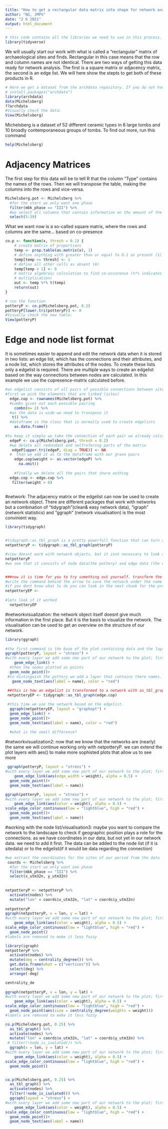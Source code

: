 ```yaml
---
title: "How to get a rectangular data matrix into shape for network analysis"
author: "NG, JMPS"
date: "2 6 2021"
output: html_document
---
```

```r
# this code contains all the libraries we need to use in this process. If they are not present, use install.packages("pacakge x") to get them.
library(tidyverse)
```

We will usually start our work with what is called a "rectangular" matrix of archaeological sites and finds. Rectangular in this case means that the row and column names are not identical. There are two ways of getting this data ready for network analysis. The first is a square matrix or adjacency matrix, the second is an edge list. We will here show the stepts to get both of these products in R.

```r
# Here we get a dataset from the archdata repository. If you do not have this on your R installation yet, run:
# install.packages("archdata")
library(archdata) 
data(Michelsberg)
??archdata
#Visually check the data:
View(Michelsberg)
```

Michelsberg is a dataset of 52 different ceramic types in 6 large tombs and 10 broadly contemporaneous groups of tombs. To find out more, run this command
```r
help(Michelsberg)

```

# Adjacency Matrices

The first step for this data will be to tell R that the column "Type" contains the names of the rows. Then we will transpose the table, making the columns into the rows and vice-versa.
```r
Michelsberg.pot <- Michelsberg %>% 
  #for the start we only want one phase
  filter(mbk_phase == "III") %>% 
  #we select all columns that contain information on the amount of the different pottery types
  select(5:39)
```

What we want now is a so-called square matrix, where the rows and columns are the same...
based on co-presence


```r
co.p <- function(x, thresh = 0.1) {
    # create matrix of proportions
    temp <- prop.table(as.matrix(x), 1)
    # define anything with greater than or equal to 0.1 as present (1)
    temp[temp >= thresh] <- 1
    # define all other cells as absent (0)
    temp[temp < 1] <- 0
    # matrix algebraic calculation to find co-occurence (%*% indicates matrix
    # multiplication)
    out <- temp %*% t(temp)
    return(out)
}

# run the function
potteryP <- co.p(Michelsberg.pot, 0.2)
potteryP[lower.tri(potteryP)] <- 0
#Visually check the new table:
View(potteryP)
```


# Edge and node list format
It is sometimes easier to append and edit the network data when it is stored in two lists: an edge list, which has the connections and their attributes, and a node list, which stores the attributes of the nodes.
To create these lists only a edgelist is required. There are multiple ways to create an edgelist based on the way connections between nodes are calculated. In this example we use the copresence-matrix calculated before. 
```r

#an edgelist consists of all pairs of possible connections between sites 
#first we pick the elements that are linked (sites)
  edge.cop <- rownames(Michelsberg.pot) %>%
  #combn gives out each possible pairing
    combn(m= 2) %>% 
  #as the data is wide we need to transpose it  
   t() %>% 
  #dataframe is the class that is normally used to create edgelists
    as.data.frame()
  
#to keep it simple we take the connection of each pair we already calculated with our copresence matrix
  edgeP <- co.p(Michelsberg.pot, thresh = 0.2) 
  #we delete all redundant and selfrefering parts of the matrix
   edgeP[upper.tri(edgeP, diag = TRUE)] <- NA
  #  than we add it as to the dataframe with our grave pairs
    edge.cop$weight <- as.vector(edgeP) %>% 
      na.omit()
  
    #finally we delete all the pairs that share nothing 
  edge.cop <- edge.cop %>% 
   filter(weight > 0)
  
```


#network:
The adjacency matrix or the edgelist can now be used to create an network object. There are different packages that work with networks but a combination of "tidygraph"(clean& easy network data), "igraph" (network statistics) and "ggraph" (network visualisation) is the most convinient way. 
```r
library(tidygraph)


#tidygraph::as_tbl_graph is a pretty powerfull function that can turn adjacency matrices and edgelists into network objects
netpotteryP <- tidygraph::as_tbl_graph(potteryP)

#view doesnt work with network objects, but it isnt necessary to look at things anyway. an object can also just be looked at by calling its name as if it was a function
netpotteryP
#we see that it consists of node data(the pottery) and edge data (the connections based on copresence of pottery)


###now it is time for you to try something out yourself. transform the edgelist into a network object by using the same function as above on edge.cop
#write the command behind the arrow to save the network under the name netpotteryEP
#if you dont know what to do you can look in the next chunk for the proper way
netpotteryEP <- 
  
#lets look if it worked
  netpotteryEP
```

#networkvisualization:
the network object itself doesnt give much information in the first place. But it is the basis to visualize the network. The visualisation can be used to get an overview on the structure of our network. 
```r
library(ggraph)
 
#the first command is the base of the plot containing data and the layout, here the data is our network graph based on the adjacency matrix
ggraph(potteryP, layout = "stress") +
#with every layer we add some new part of our network to the plot; first the edges 
    geom_edge_link() +
  #then the nodes plotted as points
  geom_node_point()+
 #to distinguish the pottery we add a layer that contains there names. The aes(label = name) uses the names in the node list; the color="red" changes the color to make it easier to read. we will later show more ways to manipulate the layers to make more information vible
   geom_node_text(aes(label = name), color = "red")
  
 ##this is how an edgelist is transformed to a network with as_tbl_graph()
 netpotteryEP <- tidygraph::as_tbl_graph(edge.cop) 

 #this time we use the network based on the edgelist.
  ggraph(netpotteryEP, layout = "graphopt") +
  geom_edge_link() +
  geom_node_point()+
  geom_node_text(aes(label = name), color = "red")
  
  #what is the small difference?
```

#networkvisualization2:
now that we know that the networks are (nearly) the same we will continue working only with netpotteryP. we can extend the plot layers with aes() to make more sophisted plots that allow us to see more 
```r
 ggraph(potteryP, layout = "stress") +
#with every layer we add some new part of our network to the plot; first the edges;now the width of the edges is based on there weight. this way we can see which pottery share more than just a single object
    geom_edge_link(aes(edge_width = weight), alpha = 0.5) +
  geom_node_point()+
  geom_node_text(aes(label = name))

ggraph(potteryP, layout = "stress") +
#with every layer we add some new part of our network to the plot; first the edges;now the color of the edges is based on there weight. this way we can see which pottery share more than just a single object
    geom_edge_link(aes(color = weight), alpha = 0.5) +
scale_edge_color_continuous(low = "lightblue", high = "red") +
  geom_node_point()+
  geom_node_text(aes(label = name))
```

#working with the node list/visualisation3: maybe you want to compare the network to the landscape to check if geographic position plays a role for the connections. as we have coordinates in our data, but not yet in our network data. we need to add it first. The data can be added to the node list (if it is sitedata) or to the edgelist(if it would be data regarding the connection)
```r
#we extract the coordinates for the sites of our period from the data
 coords <- Michelsberg %>% 
  #for the start we only want one phase
  filter(mbk_phase == "III") %>%
  select(x_utm32n, y_utm32n)
  
  
netpotteryP <- netpotteryP %>% 
  activate(nodes) %>% 
  mutate("lon" = coords$x_utm32n, "lat" = coords$y_utm32n)
  
netpotteryP
ggraph(netpotteryP, x = lon, y = lat) +
#with every layer we add some new part of our network to the plot; first the edges;now the color of the edges is based on there weight. this way we can see which pottery share more than just a single object
    geom_edge_link(aes(color = weight), alpha = 0.5) +
scale_edge_color_continuous(low = "lightblue", high = "red") +
  geom_node_point()
#labels are removed to make it less fuzzy
```

```r
library(igraph)
netpotteryP %>% 
  activate(nodes) %>% 
  mutate(deg = centrality_degree()) %>% 
  get.data.frame(what = c("vertices")) %>% 
  select(deg) %>% 
  arrange(-deg)

centrality_de
  
ggraph(netpotteryP, x = lon, y = lat) +
#with every layer we add some new part of our network to the plot; first the edges;now the color of the edges is based on there weight. this way we can see which pottery share more than just a single object
    geom_edge_link(aes(color = weight), alpha = 0.5) +
scale_edge_color_continuous(low = "lightblue", high = "red") +
  geom_node_point(aes(size = centrality_degree(weights = weight)))
#labels are removed to make it less fuzzy

```
```r
co.p(Michelsberg.pot, 0.25) %>% 
  as_tbl_graph() %>% 
  activate(nodes) %>% 
  mutate("lon" = coords$x_utm32n, "lat" = coords$y_utm32n) %>% 
 # filter(!node_is_isolated()) %>% 
  ggraph(x = lon, y = lat) +
#with every layer we add some new part of our network to the plot; first the edges;now the color of the edges is based on there weight. this way we can see which pottery share more than just a single object
    geom_edge_link(aes(color = weight), alpha = 0.5) +
scale_edge_color_continuous(low = "lightblue", high = "red") +
  geom_node_point()


co.p(Michelsberg.pot, 0.25) %>% 
  as_tbl_graph() %>% 
  activate(nodes) %>% 
  filter(!node_is_isolated()) %>% 
  ggraph(layout = "stress") +
#with every layer we add some new part of our network to the plot; first the edges;now the color of the edges is based on there weight. this way we can see which pottery share more than just a single object
    geom_edge_link(aes(color = weight), alpha = 0.5) +
scale_edge_color_continuous(low = "lightblue", high = "red") +
  geom_node_point()+
  geom_node_text(aes(label = name))
```

